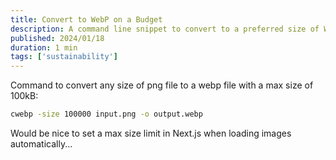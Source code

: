 ```yaml
---
title: Convert to WebP on a Budget
description: A command line snippet to convert to a preferred size of WebP file.
published: 2024/01/18
duration: 1 min
tags: ['sustainability']
---
```


Command to convert any size of png file to a webp file with a max size of 100kB:

```bash
cwebp -size 100000 input.png -o output.webp
```

Would be nice to set a max size limit in Next.js when loading images automatically...

